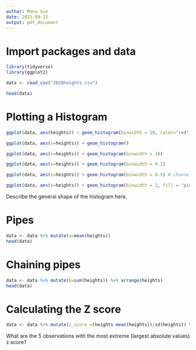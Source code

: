 ```yaml
---
author: Mona Xue
date: 2025-09-12
output: pdf_document
---
```

# Import packages and data

```r
library(tidyverse)
library(ggplot2)

data <- read_csv("2020heights.csv")
```

```r
head(data)

```
# Plotting a Histogram

```r

ggplot(data, aes(heights)) + geom_histogram(binwidth = 10, color="red")

ggplot(data, aes(x=heights)) + geom_histogram()

ggplot(data, aes(x=heights)) + geom_histogram(binwidth = 10)

ggplot(data, aes(x=heights)) + geom_histogram(binwidth = 0.1)

ggplot(data, aes(x=heights)) + geom_histogram(binwidth = 0.5) # choose your own binwidth

ggplot(data, aes(x=heights)) + geom_histogram(binwidth = 2, fill = "pink", color="red")

```

Describe the general shape of the histogram here.

# Pipes
```r

data <- data %>% mutate(a=mean(heights))
head(data)

```

# Chaining pipes
```r

data <- data %>% mutate(b=sum(heights)) %>% arrange(heights)
head(data)

```

# Calculating the Z score
```r

data <- data %>% mutate(z_score =(heights-mean(heights))/sd(heights)) %>% arrange(abs(z_score))

```

What are the 5 observations with the most extreme (largest absolute values) z score?
